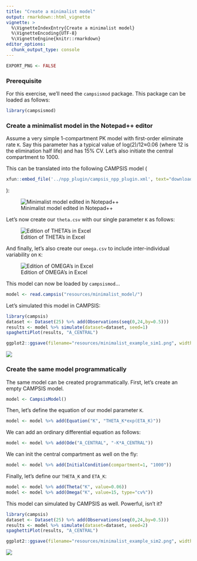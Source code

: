 ```yaml
---
title: "Create a minimalist model"
output: rmarkdown::html_vignette
vignette: >
  %\VignetteIndexEntry{Create a minimalist model}
  %\VignetteEncoding{UTF-8}
  %\VignetteEngine{knitr::rmarkdown}
editor_options: 
  chunk_output_type: console
---
```


```r
EXPORT_PNG <- FALSE
```

### Prerequisite

For this exercise, we'll need the `campsismod` package. This package can be loaded as follows:

```r
library(campsismod)
```

### Create a minimalist model in the Notepad++ editor

Assume a very simple 1-compartment PK model with first-order eliminate rate `K`. Say this parameter has a typical value of log(2)/12≈0.06 (where 12 is the elimination half life) and has 15% CV. Let's also initiate the central compartment to 1000.

This can be translated into the following CAMPSIS model (
```r
xfun::embed_file('../npp_plugin/campsis_npp_plugin.xml', text="download Notepad++ plugin for CAMPSIS")
```
):

![Minimalist model edited in Notepad++](resources/notepad_plugin_example.png)
             
Let's now create our `theta.csv` with our single parameter `K` as follows:

![Edition of THETA's in Excel](resources/minimal_model_theta.png)
           
And finally, let's also create our `omega.csv` to include inter-individual variability on `K`:

![Edition of OMEGA's in Excel](resources/minimal_model_omega.png)
          
This model can now be loaded by `campsismod`...

```r
model <- read.campsis("resources/minimalist_model/")
```

Let's simulated this model in CAMPSIS:

```r
library(campsis)
dataset <- Dataset(25) %>% add(Observations(seq(0,24,by=0.5)))
results <- model %>% simulate(dataset=dataset, seed=1)
spaghettiPlot(results, "A_CENTRAL")
```

```r
ggplot2::ggsave(filename="resources/minimalist_example_sim1.png", width=7, height=3, dpi=100)
```

![](resources/minimalist_example_sim1.png)

### Create the same model programmatically

The same model can be created programmatically. First, let's create an empty CAMPSIS model.

```r
model <- CampsisModel()
```

Then, let's define the equation of our model parameter `K`.

```r
model <- model %>% add(Equation("K", "THETA_K*exp(ETA_K)"))
```

We can add an ordinary differential equation as follows:

```r
model <- model %>% add(Ode("A_CENTRAL", "-K*A_CENTRAL"))
```

We can init the central compartment as well on the fly:

```r
model <- model %>% add(InitialCondition(compartment=1, "1000"))
```

Finally, let's define our `THETA_K` and `ETA_K`:

```r
model <- model %>% add(Theta("K", value=0.06))
model <- model %>% add(Omega("K", value=15, type="cv%"))
```

This model can simulated by CAMPSIS as well. Powerful, isn't it?

```r
library(campsis)
dataset <- Dataset(25) %>% add(Observations(seq(0,24,by=0.5)))
results <- model %>% simulate(dataset=dataset, seed=2)
spaghettiPlot(results, "A_CENTRAL")
```

```r
ggplot2::ggsave(filename="resources/minimalist_example_sim2.png", width=7, height=3, dpi=100)
```

![](resources/minimalist_example_sim2.png)